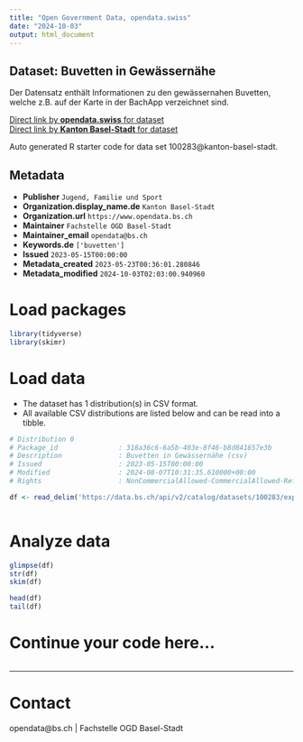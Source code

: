 ```yaml
---
title: "Open Government Data, opendata.swiss"
date: "2024-10-03"
output: html_document
---
```


## Dataset: Buvetten in Gewässernähe

Der Datensatz enthält Informationen zu den gewässernahen Buvetten, welche z.B. auf der Karte in der BachApp verzeichnet sind. 

[Direct link by **opendata.swiss** for dataset](https://opendata.swiss/de/dataset/buvetten-in-gewassernahe)<br>
[Direct link by **Kanton Basel-Stadt** for dataset](https://data.bs.ch/explore/dataset/100283/)

Auto generated R starter code for data set 100283@kanton-basel-stadt.

## Metadata

- **Publisher** `Jugend, Familie und Sport`
- **Organization.display_name.de** `Kanton Basel-Stadt`
- **Organization.url** `https://www.opendata.bs.ch`
- **Maintainer** `Fachstelle OGD Basel-Stadt`
- **Maintainer_email** `opendata@bs.ch`
- **Keywords.de** `['buvetten']`
- **Issued** `2023-05-15T00:00:00`
- **Metadata_created** `2023-05-23T00:36:01.280846`
- **Metadata_modified** `2024-10-03T02:03:00.940960`


# Load packages

```r

library(tidyverse)
library(skimr)

```

# Load data

-   The dataset has 1 distribution(s) in CSV format.
-   All available CSV distributions are listed below and can be read into a tibble.

```r

# Distribution 0
# Package_id               : 318a36c6-6a5b-403e-8f46-b8d841657e3b
# Description              : Buvetten in Gewässernähe (csv)
# Issued                   : 2023-05-15T00:00:00
# Modified                 : 2024-08-07T10:31:35.610000+00:00
# Rights                   : NonCommercialAllowed-CommercialAllowed-ReferenceRequired

df <- read_delim('https://data.bs.ch/api/v2/catalog/datasets/100283/exports/csv?use_labels=true')



```

# Analyze data

```r

glimpse(df)
str(df)
skim(df)

head(df)
tail(df)

```

# Continue your code here...

```r

```

------------------------------------------------------------------------

# Contact

opendata@bs.ch | Fachstelle OGD Basel-Stadt
